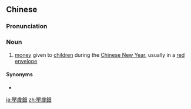 {{also|压岁钿}}
==Chinese==
{{zh-forms|s=压岁钿|type=21}}

===Pronunciation===
{{zh-pron
|w=4aq soe di
|cat=n
}}

===Noun===
{{zh-noun}}

# {{lb|zh|Wu}} [[money]] given to [[child]]ren during the [[Chinese New Year]], usually in a [[red envelope]]

====Synonyms====
* {{zh-l|壓歲錢}}

[[ja:壓歲鈿]]
[[zh:壓歲鈿]]